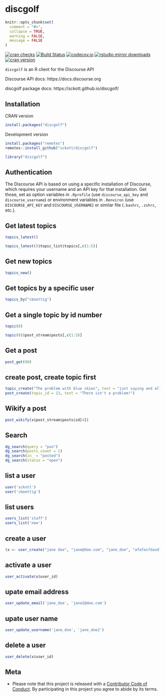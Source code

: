 discgolf
========

```r
knitr::opts_chunk$set(
  comment = "#>",
  collapse = TRUE,
  warning = FALSE,
  message = FALSE
)
```

[![cran checks](https://cranchecks.info/badges/worst/discgolf)](https://cranchecks.info/pkgs/discgolf)
[![Build Status](https://travis-ci.org/sckott/discgolf.svg)](https://travis-ci.org/sckott/discgolf)
[![codecov.io](https://codecov.io/github/sckott/discgolf/coverage.svg?branch=master)](https://codecov.io/github/sckott/discgolf?branch=master)
[![rstudio mirror downloads](https://cranlogs.r-pkg.org/badges/discgolf?color=FAB657)](https://github.com/metacran/cranlogs.app)
[![cran version](https://www.r-pkg.org/badges/version/discgolf)](https://cran.r-project.org/package=discgolf)

`discgolf` is an R client for the Discourse API

Discourse API docs: https://docs.discourse.org

discgolf package docs: https://sckott.github.io/discgolf/

## Installation

CRAN version

```r
install.packages("discgolf")
```

Development version

```r
install.packages("remotes")
remotes::install_github("sckott/discgolf")
```

```r
library("discgolf")
```

## Authentication

The Discourse API is based on using a specific installation of Discourse, which requires your username and an API key for that installation. Get those, set as option variables in `.Rprofile` (use `discourse_api_key` and `discourse_username`) or environment variables in `.Renviron` (use `DISCOURSE_API_KEY` and `DISCOURSE_USERNAME`) or similar file (`.bashrc`, `.zshrc`, etc.).

## Get latest topics

```r
topics_latest()
```

```r
topics_latest()$topic_list$topics[,c(1:5)]
```

## Get new topics

```r
topics_new()
```

## Get topics by a specific user

```r
topics_by("cboettig")
```

## Get a single topic by id number

```r
topic(8)
```

```r
topic(8)$post_stream$posts[,c(1:5)]
```

## Get a post

```r
post_get(90)
```

## create post, create topic first

```r
topic_create("The problem with blue skies", text = "just saying and all that")
post_create(topic_id = 13, text = "There isn't a problem!")
```

## Wikify a post

```r
post_wikify(x$post_stream$posts$id[4])
```

## Search

```r
dg_search(query = "poo")
dg_search(posts_count = 1)
dg_search(in_ = "posted")
dg_search(status = "open")
```

## list a user

```r
user('sckott')
user('cboettig')
```

## list users

```r
users_list('staff')
users_list('new')
```

## create a user

```r
(x <- user_create("jane doe", "jane@doe.com", "jane_doe", "afafasfdasdf"))
```

## activate a user

```r
user_activate(x$user_id)
```

## upate email address

```r
user_update_email('jane_doe', 'jane2@doe.com')
```

## upate user name

```r
user_update_username('jane_doe', 'jane_doe2')
```

## delete a user

```r
user_delete(x$user_id)
```

## Meta

* Please note that this project is released with a [Contributor Code of Conduct][coc]. By participating in this project you agree to abide by its terms.

[coc]: https://github.com/sckott/discgolf/blob/master/CODE_OF_CONDUCT.md
